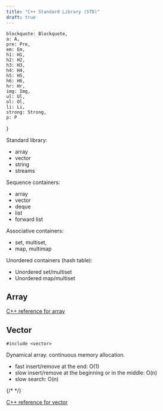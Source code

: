 ```yaml
---
title: "C++ Standard Library (STD)"
draft: true
---
```



    blockquote: Blockquote,
    a: A,
    pre: Pre,
    em: Em,
    h1: H1,
    h2: H2,
    h3: H3,
    h4: H4,
    h5: H5,
    h6: H6,
    hr: Hr,
    img: Img,
    ul: Ul,
    ol: Ol,
    li: Li,
    strong: Strong,
    p: P
}

Standard library:
- array
- vector
- string
- streams

Sequence containers:
- array
- vector
- deque
- list
- forward list

Associative containers:
- set, multiset,
- map, multimap

Unordered containers (hash table):
- Unordered set/multiset
- Unordered map/multiset

## Array

[C++ reference for array](https://en.cppreference.com/w/cpp/container/array)

## Vector

```
#include <vector>
```

Dynamical array. continuous memory allocation.
- fast insert/remove at the end: O(1)
- slow insert/remove at the beginning or in the middle: O(n)
- slow search: O(n)

{/*
<CodeBlock
filename="vector.cpp" 
code="" 
lang="cpp"
remoteURL="https://raw.githubusercontent.com/harleylara/cpp-intro/master/003-stl/vector.cpp"
/>
*/}

[C++ reference for vector](https://en.cppreference.com/w/cpp/container/vector)
